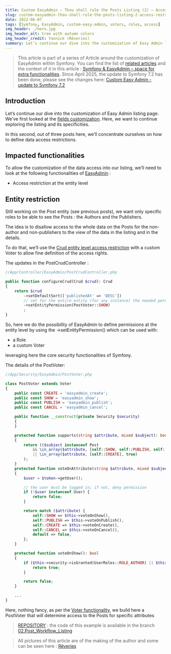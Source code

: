 ```yaml
---
title: Custom EasyAdmin – Thou shall rule the Posts Listing (2) – Access restriction
slug: custom-easyadmin-thou-shall-rule-the-posts-listing-2-access-restriction
date: 2022-06-07
tags: [Symfony, EasyAdmin, custom-easy-admin, voters, roles, access]
img_header: ./hero.jpg
img_header_alt: tree with autumn colors
img_header_credit: Yannick (Rêveries)
summary: Let’s continue our dive into the customization of Easy Admin listing page. We’ve first looked at the fields customization. Here, we want to continue exploring the listing and its specificities. In this second, out of three posts here, we’ll concentrate ourselves on how to define data access restrictions.
---
```



> This article is part of a series of Article around the customization of EasyAdmin within Symfony. You can find the list of [related articles](/blog/tags/custom-easy-admin) and the context of it in this article : [Symfony & EasyAdmin – space for extra functionalities](/blog/2022/symfony-easyadmin-space-for-extra-functionalities). Since April 2025, the update to Symfony 7.2 has been done, please see the changes here: [Custom Easy Admin - update to Symfony 7.2](/blog/2025/custom-easy-admin-update-to-symfony-7-2)

## Introduction

Let’s continue our dive into the customization of Easy Admin listing page. We’ve first looked at the [fields customization](/blog/custom-easyadmin-thou-shall-rule-the-posts-listing-1-fields-customization). Here, we want to continue exploring the listing and its specificities.

In this second, out of three posts here, we’ll concentrate ourselves on how to define data access restrictions.

## Impacted functionalities

To allow the customization of the data access into our listing, we’ll need to look at the following functionalities of [EasyAdmin](https://symfony.com/bundles/EasyAdminBundle/current/index.html) :

- Access restriction at the entity level

<BlogImage src="2022/custom-easyadmin-thou-shall-rule-the-posts-listing-2-access-restriction/doors.jpg" alt="Two doors next to each other" />

## Entity restriction

Still working on the Post entity (see previous posts), we want only specific roles to be able to see the Posts : the Authors and the Publishers.

The idea is to disallow access to the whole data on the Posts for the non-author and non-publishers to the view of the data in the listing and in the details.

To do that, we’ll use the [Crud entity level access restriction](https://symfony.com/bundles/EasyAdminBundle/current/security.html#restrict-access-to-fields) with a custom Voter to allow fine definition of the access rights.

The updates in the PostCrudController :

```php
//App/Controller/EasyAdmin/PostCrudController.php

public function configureCrud(Crud $crud): Crud
{
    return $crud
        ->setDefaultSort(['publishedAt' => 'DESC'])
        // set for the entire entity (for any instance) the needed permission by using a Custom Voter
        ->setEntityPermission(PostVoter::SHOW)
        ;
}
```

So, here we do the possibility of EasyAdmin to define permissions at the entity level by using the ->setEntityPermission() which can be used with:

- a Role
- a custom Voter

leveraging here the core security functionalities of Symfony.

The details of the PostVoter:

```php
//App/Security/EasyAdmin/PostVoter.php

class PostVoter extends Voter
{
    public const CREATE = 'easyadmin_create';
    public const SHOW = 'easyadmin_show';
    public const PUBLISH = 'easyadmin_publish';
    public const CANCEL = 'easyadmin_cancel';

    public function __construct(private Security $security)
    {
    }

    protected function supports(string $attribute, mixed $subject): bool
    {
        return (($subject instanceof Post
            && \in_array($attribute, [self::SHOW, self::PUBLISH, self::CANCEL], true))
            || \in_array($attribute, [self::CREATE], true)
        );
    }
    protected function voteOnAttribute(string $attribute, mixed $subject, TokenInterface $token): bool
    {
        $user = $token->getUser();

        // the user must be logged in; if not, deny permission
        if (!$user instanceof User) {
            return false;
        }

        return match ($attribute) {
            self::SHOW => $this->voteOnShow(),
            self::PUBLISH => $this->voteOnPublish(),
            self::CREATE => $this->voteOnCreate(),
            self::CANCEL => $this->voteOnCancel(),
            default => false,
        };
    }

    protected function voteOnShow(): bool
    {
        if ($this->security->isGranted(UserRoles::ROLE_AUTHOR) || $this->security->isGranted(UserRoles::ROLE_PUBLISHER)) {
            return true;
        }

        return false;
    }

    ...
}
```

Here, nothing fancy, as per the [Voter functionality](https://symfony.com/doc/current/security/voters.html), we build here a PostVoter that will determine access to the Posts for specific attributes

> [REPOSITORY](https://github.com/yalit/custom-easy-admin) : the code of this example is available in the branch [02.Post_Workflow_Listing](https://github.com/yalit/custom-easy-admin/tree/02.Post_Workflow_Listing)

> All pictures of this article are of the making of the author and some can be seen here : [Rêveries](/reveries)
